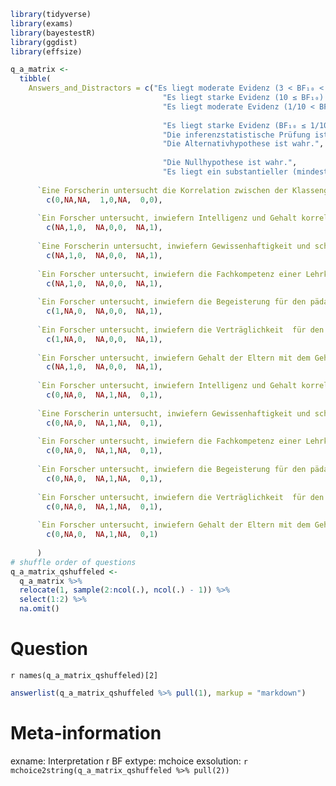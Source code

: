 
```r
library(tidyverse)
library(exams)
library(bayestestR)
library(ggdist)
library(effsize)

q_a_matrix <-
  tibble(
    Answers_and_Distractors = c("Es liegt moderate Evidenz (3 < BF₁₀ < 10) für die Alternativhypothese (Pearson's r > 0) vor.",
                                  "Es liegt starke Evidenz (10 ≤ BF₁₀) für die Alternativhypothese (Pearson's r > 0) vor.",
                                  "Es liegt moderate Evidenz (1/10 < BF₁₀ < 1/3) für die Nullhypothese (Pearson's r = 0) vor.",
                                  
                                  "Es liegt starke Evidenz (BF₁₀ ≤ 1/10) für die Nullhypothese (Pearson's r = 0) vor.",
                                  "Die inferenzstatistische Prüfung ist inkonklusiv (1/3 < BF₁₀ < 3)",
                                  "Die Alternativhypothese ist wahr.", 
                                  
                                  "Die Nullhypothese ist wahr.",
                                  "Es liegt ein substantieller (mindestens kleiner) Effekt vor."),
      
      `Eine Forscherin untersucht die Korrelation zwischen der Klassengröße (variiert zwischen 21 und 27 Schülerinnen und Schülern) und dem Ergebnis eines Fachwissenstests. Dazu erhebt sie beide Variablen bei N = 18678 Schülerinnen und Schülern in 778 Klassen und erhält ein Pearson's r von .01 mit einem BF₁₀ < 1/1000.` =  
        c(0,NA,NA,  1,0,NA,  0,0),
      
      `Ein Forscher untersucht, inwiefern Intelligenz und Gehalt korreliert sind. Dazu erhebt er beide Variablen bei N = 58678 Studierenden und erhält ein Pearson's r von .23 mit einem BF₁₀ > 100.` =  
        c(NA,1,0,  NA,0,0,  NA,1),
      
      `Eine Forscherin untersucht, inwiefern Gewissenhaftigkeit und schulische Leistung korreliert sind. Dazu erhebt er beide Variablen bei N = 678 Studierenden und erhält ein Pearson's r von .13 mit einem BF₁₀ = 63.` =      
        c(NA,1,0,  NA,0,0,  NA,1),
      
      `Ein Forscher untersucht, inwiefern die Fachkompetenz einer Lehrkraft mit dem Lernfortschritt der Schülerinnen und Schüler assoziiert sind. Dazu erfrasst er beide Variablen bei N = 142 Lehrkröften und deren Schülerinnen und Schüler und erhält ein Pearson's r von .34 mit einem BF₁₀ = 12.` =      
        c(NA,1,0,  NA,0,0,  NA,1),
      
      `Ein Forscher untersucht, inwiefern die Begeisterung für den pädagogischen Beruf mit dem Lernfortschritt der Schülerinnen und Schüler assoziiert sind. Dazu erhebt er beide Variablen bei N = 568 Studierenden und erhält ein Pearson's r von .11 mit einem BF₁₀ = 9` =      
        c(1,NA,0,  NA,0,0,  NA,1),
      
      `Ein Forscher untersucht, inwiefern die Verträglichkeit  für den pädagogischen Beruf mit dem Lernfortschritt der Schülerinnen und Schüler assoziiert sind. Dazu erhebt er beide Variablen bei N = 568 Studierenden und erhält ein Pearson's r von .11 mit einem BF₁₀ = 9` =      
        c(1,NA,0,  NA,0,0,  NA,1),
      
      `Ein Forscher untersucht, inwiefern Gehalt der Eltern mit dem Gehalt von Befragten korreliert sind. Dazu erhebt er beide Variablen bei N = 664 Studierenden und erhält ein Pearson's r von .13 mit einem BF₁₀ = 23.` =      
        c(NA,1,0,  NA,0,0,  NA,1),
      
      `Ein Forscher untersucht, inwiefern Intelligenz und Gehalt korreliert sind. Dazu erhebt er beide Variablen bei N = 56 Studierenden und erhält ein Pearson's r von .23 mit einem BF₁₀ = 2.5.` =      
        c(0,NA,0,  NA,1,NA,  0,1),
      
      `Eine Forscherin untersucht, inwiefern Gewissenhaftigkeit und schulische Leistung korreliert sind. Dazu erhebt er beide Variablen bei N = 23 Studierenden und erhält ein Pearson's r von .13 mit einem BF₁₀ = 0.8.` =      
        c(0,NA,0,  NA,1,NA,  0,1),
      
      `Ein Forscher untersucht, inwiefern die Fachkompetenz einer Lehrkraft mit dem Lernfortschritt der Schülerinnen und Schüler assoziiert sind. Dazu erfrasst er beide Variablen bei N = 43 Lehrkröften und deren Schülerinnen und Schüler und erhält ein Pearson's r von .34 mit einem BF₁₀ = 2.6` =      
        c(0,NA,0,  NA,1,NA,  0,1),
      
      `Ein Forscher untersucht, inwiefern die Begeisterung für den pädagogischen Beruf mit dem Lernfortschritt der Schülerinnen und Schüler assoziiert sind. Dazu erhebt er beide Variablen bei N = 68 Studierenden und erhält ein Pearson's r von .11 mit einem BF₁₀ = 0.7` =      
        c(0,NA,0,  NA,1,NA,  0,1),
      
      `Ein Forscher untersucht, inwiefern die Verträglichkeit  für den pädagogischen Beruf mit dem Lernfortschritt der Schülerinnen und Schüler assoziiert sind. Dazu erhebt er beide Variablen bei N = 53 Studierenden und erhält ein Pearson's r von .11 mit einem BF₁₀ = 2.1` =      
        c(0,NA,0,  NA,1,NA,  0,1),
      
      `Ein Forscher untersucht, inwiefern Gehalt der Eltern mit dem Gehalt von Befragten korreliert sind. Dazu erhebt er beide Variablen bei N = 62 Studierenden und erhält ein Pearson's r von .13 mit einem BF₁₀ = 2.9.` =      
        c(0,NA,0,  NA,1,NA,  0,1)
      
      )
# shuffle order of questions
q_a_matrix_qshuffeled <- 
  q_a_matrix %>%
  relocate(1, sample(2:ncol(.), ncol(.) - 1)) %>% 
  select(1:2) %>% 
  na.omit()
```



Question
========
`r names(q_a_matrix_qshuffeled)[2]`

```r
answerlist(q_a_matrix_qshuffeled %>% pull(1), markup = "markdown")
```




Meta-information
================
exname: Interpretation r BF 
extype: mchoice
exsolution: `r mchoice2string(q_a_matrix_qshuffeled %>% pull(2))`  